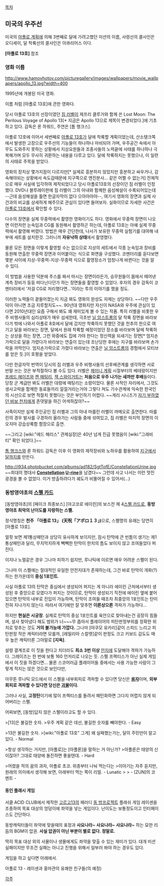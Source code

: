 [[목차]]

== 미국의 우주선 ==
미국의 [[아폴로 계획]]에 의해 3번째로 달에 가려고했던 미션의 이름, 사령선의 콜사인은 오디세이, 달 착륙선의 콜사인은 아콰리어스 이다.

'''[아폴로 13호]''' 참조

=== 영화 이름 ===

http://www.hamovhotov.com/picturegallery/images/wallpapers/movie_wallpapers/apollo_13.jpg?width=400

1995년에 개봉된 미국 영화.

이름 처럼 [아폴로 13호]에 관한 영화다.

당시 아폴로 13호의 선장이였던 [[짐 러벨]]이 제프리 클루거와 함께 쓴 Lost Moon: The Perilous Voyage of Apollo 13[* 지금은 Apollo 13으로 제목이 변경되었다.]에 기초하고 있다. 감독은 론 하워드, 주연은 [톰 행크스].

아폴로 12호에 이어서 세번째로 [[아폴로 13호]]가 달에 착륙할 계획이었는데, 산소탱크쪽에서 발생한 고장으로 우주선의 기능들이 하나하나 마비되어 가며, 우주공간 속에서 아무도 도와주지 못하는 상황에서 지상요원들과 조종사들의 노력끝에 사태를 하나하나 극복해가며 모두 무사히 귀환하는 내용을 다루고 있다. 달에 착륙하지는 못했으나, 이 일련의 사태로 주목을 받았다.

영화의 장치상 몇가지점이 다르지만[* 실제로 흥분하지 않았지만 흥분하고 싸우거나, 감속해야되는 상황에서 속도감때문에 지구쪽으로 엔진분사... 같은 어쩔 수 없는거] 전체적으로 매우 사실에 입각하여 제작되었다고 당시 아폴로13호의 선장이던 짐 러벨이 인정했다. DVD나 블루레이판에 짐 러벨이 그의 아내와 함께한 음성해설이 수록되어있는데 --근데 음성해설을 틀면 한글자막이 없다 으아아아아--, 여기서 영화의 장면과 실제 사건과의 비교를 상세하게 해주므로 관심이 있다면 들어보자. 실화이므로 자세한 사건은 [[아폴로 13호]]에서 확인할 수 있다.

다수의 장면을 실제 무중력에서 촬영한 영화이기도 하다. 영화에서 무중력 장면이 나오면 이런저런 눈속임과 CG를 동원해서 촬영하곤 하는데, 아폴로 13호는 아예 실제 무중력에서 촬영해 버렸다. 방법은 매우 간단한데, 나사가 보유한 무중력 실험기를 대여해 내부에 세트를 설치한것. 그러니까 '''자유낙하 상태'''에서 촬영했다.

물론 모든 장면을 이렇게 촬영할 수는 없으므로 지상의 세트에서 각종 눈속임과 장비를 동원해 연출한 무중력 장면과 이어붙이는 식으로 화면을 구성했다. 코멘터리를 듣다보면 몇분 사이에 지상-무중력-지상-무중력 식으로 촬영장소가 엄청나게 바뀐다는 것을 알 수 있다.

이 방법을 사용한 덕분에 주스를 짜서 마시는 장면이라든가, 승무원들이 몸에서 떼어낸 계측 장비가 둥둥 떠다닌다던가 하는 장면들을 촬영할 수 있었다. 후자의 경우 감독이 코멘터리에서 '저걸 CG로 처리했다면...'이라는 투의 이야기를 했을 정도.

이러한 노력들이 곁들어졌는지 지금 봐도 영화의 완성도 자체는 상당하다. ~~다만 우주덕이 아니면 조금 지루할지도~~. 90년대 영화지만 자신이 NASA와 우주에 관심이 있다면 2010년대인 요즘 구해서 봐도 꽤 재미있게 볼 수 있는 작품. 특히 러벨을 비롯한 우주 비행사들의 심리상태가 매우 섬세한데, 극초반 [[닐 암스트롱]]의 달 착륙 장면을 바라보다가 밖에 나와서 아폴로 8호에서 달에 갔지만 착륙하지 못했던 것을 천추의 한으로 여기고 달을 바라보는 장면, 달에서 원래 착륙할 예정이었던 장소를 바라보며 달에 착륙하는 상상을 하는 장면, 그런 와중에도 집에 가야 한다는 정신력을 되새기는 장면[* 엄지손가락으로 달을 가렸다가 바라보는 연출이 있는데 조난당한 후에는 지구를 바라보며 손가락을 까딱인다. 엄지손가락으로 가렸다 바라보는 연출은 [[닐 암스트롱]]의 경험에서 모티브를 얻은 듯.]이 호평을 받았다.

다만 한글자막 번역이 당시의 짐 러벨과 우주 비행사들의 선후배관계를 생각하면 서로 반말 쓰는 것은 부적절하다 볼 수도 있다. 러벨은 [[제미니 계획]] 시절부터의 베테랑이지만 [[프레드 헤이즈]]와 [[켄 매팅리]], [[잭 스와이거트]]는 '''처음으로 우주 나가는 새까만 후배'''들이다. 당장 군 계급만 봐도 러벨은 대령에 매팅리는 소령이었다. 물론 사적인 자리에서, 그것도 생사고락을 함께한 동료들끼리 낄낄거리는거야 그렇다 쳐도 기수관계에 익숙한 한국인의 시선으로 보면 적절치 못했다는 것은 부인하기 어렵다. ~~게리 시니즈가 [[포레스트 검프|자기 부하였던 바보 천치]]에게 존댓말을 하긴 어색하잖아?~~

사족이지만 실제 주인공인 짐 러벨과 그의 아내 마를린 러벨이 까메오로 출연한다. 마를린의 경우 발사를 구경하러 올라가는 사람들 중에 섞여있고, 짐 러벨은 마지막 장면의 이오지마 강습상륙함 함장으로 출연.

~~그리고 [wiki:"에드 해리스" 관제실장]은 40년 넘게 진급 못했음이 [wiki:"그래비티" 확인 되었다.]~~

[[톰 행크스]]와 론 하워드 감독은 이후 이 영화의 제작장비와 노하우를 활용하여 [[지구에서 달까지]]를 만든다.

http://i934.photobucket.com/albums/ad182/SgtTofE/ConstellationUrine.jpg
~~희대의 명대사 '''[[오리온자리|Constellation]] [[소변|U-rine]]'''을 남겼다~~
그런데 사고 나서는 이런 멋진 광경을 볼 수 없었다. 이거 방출하려다가 궤도가 비뚤어질 수 있어서(...)
=== 동방영야초의 [[스펠 카드(동방 프로젝트)|스펠 카드]] ===

[동방영야초]의 [페이크 최종보스] [야고코로 에이린]의 보스전 제 4[[스펠 카드(동방 프로젝트)|스펠 카드]]로, '''동방영야초 최악의 난이도를 자랑하는 스펠.'''

정식명칭은 '''천주 「아폴로 13」 (天呪「アポロ１３」)'''으로, 스펠명의 유래는 당연히 [아폴로 13호].

얼핏 보면 제1통상패턴과 상당히 유사하게 보이지만, 잠시 탄막에 큰 빈틈이 생기는 제1통상패턴과 달리, 무지막지하게 빽빽한 탄막이 한치의 틈도 보이지 않고 조여들었다 퍼진다.

이지나 노멀같은 경우 그나마 피하기 쉽지만, 루나틱에 이르면 매우 어려운 스펠이 된다.

그나마 이 스펠에는 절대적인 유일한 안전지대가 존재하는데, 그건 바로 탄막이 개화(?)하는 한가운데의 '''중심 1포인트'''.

사실 아폴로 13의 탄막은 중심에서 생성되어 퍼지는 게 아니라 에이린 근처에서부터 생성된 후 중앙으로 모였다가 퍼지는 것이므로, 탄막이 생성되기 직전에 에이린 옆에 붙어있으면 탄막의 내부로 진입이 가능하며, 탄막이 조여들 때조차 최중앙의 1포인트는 탄이 전혀 지나가지 않는다. 따라서 여기에만 잘 맞추면 '''이론상으론''' 격파가 가능하다...

하지만 '''현실은 시궁창'''. 실제로 탄막의 중심 1포인트를 육안으로 찾아내는건 굉장히 힘들며, 설사 찾아냈다 해도 범위가 너~~~무 좁아서 플레이어의 피탄판정부위를 정확한 위치로 맞추는 것도 '''거의 불가능에 가깝다.''' 그나마 [야쿠모 유카리]같이 스피드 느리고 피탄판정 작은 캐릭터라면 모를까, [레밀리아 스칼렛]같이 판정도 크고 키보드 감도도 매우 높은 캐릭터론 그야말로 '''[지옥]'''.

설령 결계조로 이 짓을 한다고 치더라도 '''최소 3번 이상''' [[안지]]에 도달해야 격파가 가능하다. 그레이즈는 한 번에 보통 160 언저리로 나오는 듯. 스펠 프랙티스가 아닌 실제 게임에서 이 짓을 하겠다면... 물론 스코어러급 플레이어들 중에서는 사용 가능한 사람이 그렇게 적지는 않은 것으로 보인다만,

아무튼 루나틱 모드에서 이 스펠을 내부회피로 격파할 수 있다면 당신은 '''[https://www.youtube.com/watch?v=Bw35NbGKNJc 용자]'''이며, '''외부회피로 격파할 수 있다면 당신은 [https://www.youtube.com/watch?v=clDmjQkGDNQ 괴물]이다.'''

그러나 사실, '''고정탄'''이기에 많이 프랙티스를 돌려서 패턴화하면 그다지 어렵지 않게 되어버리는 스펠.


어찌보면, [동방]답지 않은 스펠이라고도 할 수 있다.

>[13]은 불길한 숫자.
>우주 계획 같은 데선, 불길한 숫자를 빼야한다. - Easy

>13은 불길한 숫자.
>[wiki:"아폴로 13호" 그게] 왜 실패했는가는, 달의 주민만이 알고 있다. - Normal

>항상 생각하는 거지만, [아폴로]는 [아폴론]을 말하는 거 아닌가?
>아폴론은 태양의 신이잖아? 그대로 태양에 돌진하면 좋을텐데. - Hard

>어렸을 적의 꿈의 과자, 아폴로 초코. 위층부터 나눠 먹는다는
>이야기는 자주 듣지만, 원래의 의미에서 생각해 보면, 아래부터 먹는 쪽이 리얼. - Lunatic
>
> - [ZUN]의 코멘트 -
==== 동인 플래시 게임 ====

서클 ACID CLUB에서 제작한 [[고르고13]]의 패러디 [[동 방프로젝트]] 플래쉬 게임
레이센을 조종하여 목표 대상의 엉덩이에 좌약을 넣는 게임이다.
난이도는 보통정도이고 인터페이스도 간단하다.

동방캐릭터들이 좌약에 맞을때의 표정과 '''사요나라~ 사요나라~ 사요나라~''' 하는 묘한 리듬의 BGM이 압권. '''사실 압권이 아닌 부분이 별로 없다. 정말로.'''

딱히 목표 대상 외의 사물이나 생물에게도 좌약을 맞출 수 있는 재미가 있다. 대개 미션 실패이지만 무조건 실패는 아니고 진행을 위해서 일부러 쏴야 하는 경우도 있다.

게임을 하고 싶다면 아래에서.

{{{#!html
<Embed Src="http://acidclub.sakura.ne.jp/a13.swf" WIDTH="600" HEIGHT="500">

아폴로 13 레이센


<Embed Src="http://acidclub.sakura.ne.jp/a13kou.swf" WIDTH="600" HEIGHT="500">}}}

아폴로 13 - 레이센과 홍마관의 유쾌한 친구들(의 예정)


[[각주]]
